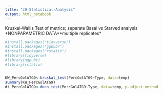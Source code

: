 ```yaml
---
title: "30-Statistical-Analysis"
output: html_notebook
---
```


Kruskal-Wallis Test of metrics; separate Basal vs Starved analysis
*NONPARAMETRIC DATA**multiple replicates*
```r

#install.packages("tidyverse")
#install.packages("ggpubr")
#install.packages("rstatix")
#library(tidyverse)
#library(ggpubr)
#library(rstatix)


KW_PercGolATG9<-kruskal_test(PercGolATG9~Type, data=temp)
summary(KW_PercGolATG9)
dt_PercGolATG9<-dunn_test(PercGolATG9~Type, data=temp, p.adjust.method = "bonferroni")


```